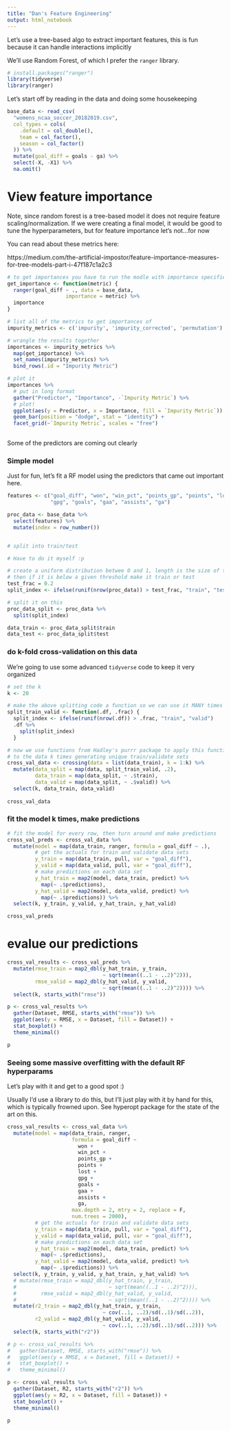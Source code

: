 ```yaml
---
title: "Dan's Feature Engineering"
output: html_notebook
---
```


Let's use a tree-based algo to extract important features, this is fun because
it can handle interactions implicitly

We'll use Random Forest, of which I prefer the `ranger` library.

```r
# install.packages("ranger")
library(tidyverse)
library(ranger)
```

Let's start off by reading in the data and doing some housekeeping
```r
base_data <- read_csv(
  "womens_ncaa_soccer_20182019.csv",
  col_types = cols(
    .default = col_double(),
    team = col_factor(),
    season = col_factor()
  )) %>% 
  mutate(goal_diff = goals - ga) %>% 
  select(-X, -X1) %>% 
  na.omit()
```

# View feature importance
Note, since random forest is a tree-based model it does not require feature 
scaling/normalization. If we were creating a final model, it would be good to 
tune the hyperparameters, but for feature importance let's not...for now

You can read about these metrics here:

https://medium.com/the-artificial-impostor/feature-importance-measures-for-tree-models-part-i-47f187c1a2c3
```r

# to get importances you have to run the modle with importance specified
get_importance <- function(metric) {
  ranger(goal_diff ~ ., data = base_data, 
                   importance = metric) %>% 
  importance
}

# list all of the metrics to get importances of
impurity_metrics <- c('impurity', 'impurity_corrected', 'permutation') 

# wrangle the results together
importances <- impurity_metrics %>% 
  map(get_importance) %>% 
  set_names(impurity_metrics) %>% 
  bind_rows(.id = "Impurity Metric") 

# plot it 
importances %>% 
  # put in long format
  gather("Predictor", "Importance", -`Impurity Metric`) %>% 
  # plot!
  ggplot(aes(y = Predictor, x = Importance, fill = `Impurity Metric`)) +
  geom_bar(position = "dodge", stat = "identity") +
  facet_grid(~`Impurity Metric`, scales = "free")
  
```

Some of the predictors are coming out clearly

### Simple model
Just for fun, let's fit a RF model using the predictors that came out
important here.

```r
features <- c("goal_diff", "won", "win_pct", "points_gp", "points", "lost", 
              "gpg", "goals", "gaa", "assists", "ga")

proc_data <- base_data %>% 
  select(features) %>% 
  mutate(index = row_number())


# split into train/test

# Have to do it myself :p

# create a uniform distribution betwee 0 and 1, length is the size of the data,
# then if it is below a given threshold make it train or test
test_frac = 0.2
split_index <- ifelse(runif(nrow(proc_data)) > test_frac, "train", "test")

# split it on this
proc_data_split <- proc_data %>% 
  split(split_index)

data_train <- proc_data_split$train
data_test <- proc_data_split$test

```

### do k-fold cross-validation on this data
We're going to use some advanced `tidyverse` code to keep it very organized
```r
# set the k
k <- 20

# make the above splitting code a function so we can use it MANY times 
split_train_valid <- function(.df, .frac) {
  split_index <- ifelse(runif(nrow(.df)) > .frac, "train", "valid")
  .df %>% 
    split(split_index)
  }

# now we use functions from Hadley's purrr package to apply this function
# to the data k times generating unique train/validate sets
cross_val_data <- crossing(data = list(data_train), k = 1:k) %>% 
  mutate(data_split = map(data, split_train_valid, .2),
         data_train = map(data_split, ~ .$train),
         data_valid = map(data_split, ~ .$valid)) %>% 
  select(k, data_train, data_valid)
  
cross_val_data

```

### fit the model k times, make predictions
```r
# fit the model for every row, then turn around and make predictions
cross_val_preds <- cross_val_data %>% 
  mutate(model = map(data_train, ranger, formula = goal_diff ~ .),
         # get the actuals for train and validate data sets
         y_train = map(data_train, pull, var = "goal_diff"),
         y_valid = map(data_valid, pull, var = "goal_diff"),
         # make predictions on each data set
         y_hat_train = map2(model, data_train, predict) %>% 
           map(~ .$predictions),
         y_hat_valid = map2(model, data_valid, predict) %>% 
           map(~ .$predictions)) %>% 
  select(k, y_train, y_valid, y_hat_train, y_hat_valid)

cross_val_preds
```

# evalue our predictions
```r
cross_val_results <- cross_val_preds %>% 
  mutate(rmse_train = map2_dbl(y_hat_train, y_train, 
                               ~ sqrt(mean((..1 - ..2)^2))),
         rmse_valid = map2_dbl(y_hat_valid, y_valid, 
                               ~ sqrt(mean((..1 - ..2)^2)))) %>% 
  select(k, starts_with("rmse"))

p <- cross_val_results %>% 
  gather(Dataset, RMSE, starts_with("rmse")) %>% 
  ggplot(aes(y = RMSE, x = Dataset, fill = Dataset)) +
  stat_boxplot() +
  theme_minimal()

p
```

### Seeing some massive overfitting with the default RF hyperparams
Let's play with it and get to a good spot :)

Usually I'd use a library to do this, but I'll just play with it by hand for
this, which is typically frowned upon. See hyperopt package for the state of
the art on this.

```r
cross_val_results <- cross_val_data %>% 
  mutate(model = map(data_train, ranger, 
                     formula = goal_diff ~
                       won + 
                       win_pct + 
                       points_gp + 
                       points + 
                       lost + 
                       gpg + 
                       goals + 
                       gaa + 
                       assists + 
                       ga,
                     max.depth = 2, mtry = 2, replace = F,
                     num.trees = 2000),
         # get the actuals for train and validate data sets
         y_train = map(data_train, pull, var = "goal_diff"),
         y_valid = map(data_valid, pull, var = "goal_diff"),
         # make predictions on each data set
         y_hat_train = map2(model, data_train, predict) %>% 
           map(~ .$predictions),
         y_hat_valid = map2(model, data_valid, predict) %>% 
           map(~ .$predictions)) %>% 
  select(k, y_train, y_valid, y_hat_train, y_hat_valid) %>% 
  # mutate(rmse_train = map2_dbl(y_hat_train, y_train, 
  #                              ~ sqrt(mean((..1 - ..2)^2))),
  #        rmse_valid = map2_dbl(y_hat_valid, y_valid, 
  #                              ~ sqrt(mean((..1 - ..2)^2)))) %>% 
  mutate(r2_train = map2_dbl(y_hat_train, y_train, 
                               ~ cov(..1, ..2)/sd(..1)/sd(..2)),
         r2_valid = map2_dbl(y_hat_valid, y_valid, 
                               ~ cov(..1, ..2)/sd(..1)/sd(..2))) %>% 
  select(k, starts_with("r2"))

# p <- cross_val_results %>% 
#   gather(Dataset, RMSE, starts_with("rmse")) %>% 
#   ggplot(aes(y = RMSE, x = Dataset, fill = Dataset)) +
#   stat_boxplot() +
#   theme_minimal()

p <- cross_val_results %>% 
  gather(Dataset, R2, starts_with("r2")) %>% 
  ggplot(aes(y = R2, x = Dataset, fill = Dataset)) +
  stat_boxplot() +
  theme_minimal()

p
```